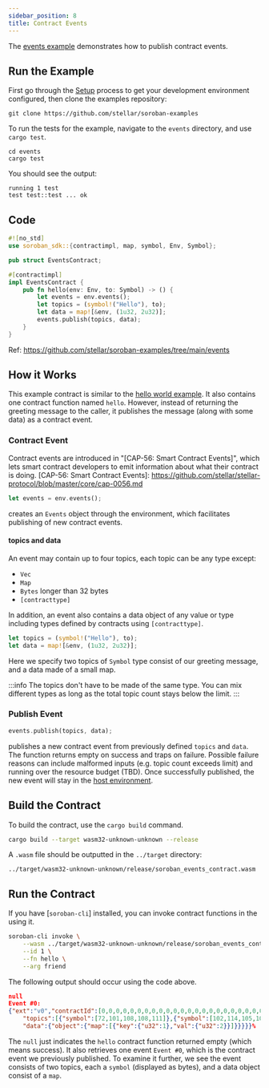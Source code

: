 ```yaml
---
sidebar_position: 8
title: Contract Events
---
```


The [events example] demonstrates how to publish contract events. 

[events example]: https://github.com/stellar/soroban-examples/tree/main/events

## Run the Example

First go through the [Setup] process to get your development environment
configured, then clone the examples repository:

[Setup]: ../getting-started/setup.mdx

```
git clone https://github.com/stellar/soroban-examples
```

To run the tests for the example, navigate to the `events` directory, and use `cargo test`.

```
cd events
cargo test
```

You should see the output:

```
running 1 test
test test::test ... ok
```

## Code

```rust title="events/src/lib.rs"
#![no_std]
use soroban_sdk::{contractimpl, map, symbol, Env, Symbol};

pub struct EventsContract;

#[contractimpl]
impl EventsContract {
    pub fn hello(env: Env, to: Symbol) -> () {
        let events = env.events();
        let topics = (symbol!("Hello"), to);
        let data = map![&env, (1u32, 2u32)];
        events.publish(topics, data);
    }
}
```
Ref: https://github.com/stellar/soroban-examples/tree/main/events

## How it Works

This example contract is similar to the [hello world example]. It also contains one 
contract function named `hello`. However, instead of returning the greeting message to the caller, it 
publishes the message (along with some data) as a contract event.

[hello world example]: https://github.com/stellar/soroban-examples/tree/main/hello_world

### Contract Event

Contract events are introduced in "[CAP-56: Smart Contract Events]", which lets smart contract developers to 
emit information about what their contract is doing. 
[CAP-56: Smart Contract Events]: https://github.com/stellar/stellar-protocol/blob/master/core/cap-0056.md

```rust
let events = env.events();
```
creates an `Events` object through the environment, which facilitates publishing of new contract events. 


#### topics and data
An event may contain up to four topics, each topic can be any type except:
- `Vec`
- `Map`
- `Bytes` longer than 32 bytes
- `[contracttype]`

In addition, an event also contains a data object of any value or type including types defined by contracts using `[contracttype]`.

```rust
let topics = (symbol!("Hello"), to);
let data = map![&env, (1u32, 2u32)];
```
Here we specify two topics of `Symbol` type consist of our greeting message, and a data made of a small map. 

:::info
The topics don't have to be made of the same type. You can mix different types as long as the total topic count stays below the limit. 
:::

### Publish Event
```rust
events.publish(topics, data);
```
publishes a new contract event from previously defined `topics` and `data`. The function returns empty on success and traps on failure. 
Possible failure reasons can include malformed inputs (e.g. topic count exceeds limit) and running over the resource budget (TBD).
Once successfully published, the new event will stay in the [host environment]. 

[host environment]: http://localhost:3000/docs/learn/high-level-overview#host-environment

## Build the Contract

To build the contract, use the `cargo build` command.

```sh
cargo build --target wasm32-unknown-unknown --release
```

A `.wasm` file should be outputted in the `../target` directory:

```
../target/wasm32-unknown-unknown/release/soroban_events_contract.wasm
```

## Run the Contract

If you have [`soroban-cli`] installed, you can invoke contract functions in the
using it.

```sh
soroban-cli invoke \
    --wasm ../target/wasm32-unknown-unknown/release/soroban_events_contract.wasm \
    --id 1 \
    --fn hello \
    --arg friend
```

The following output should occur using the code above.

```json
null
Event #0:
{"ext":"v0","contractId":[0,0,0,0,0,0,0,0,0,0,0,0,0,0,0,0,0,0,0,0,0,0,0,0,0,0,0,0,0,0,0,1],"type":"contract","body":{"v0":{
    "topics":[{"symbol":[72,101,108,108,111]},{"symbol":[102,114,105,101,110,100]}],
    "data":{"object":{"map":[{"key":{"u32":1},"val":{"u32":2}}]}}}}}%  
```

The `null` just indicates the `hello` contract function returned empty (which means success). 
It also retrieves one event `Event #0`, which is the contract event we previously published. 
To examine it further, we see the event consists of two topics, each a `symbol` (displayed as bytes), and a data object consist of a `map`. 